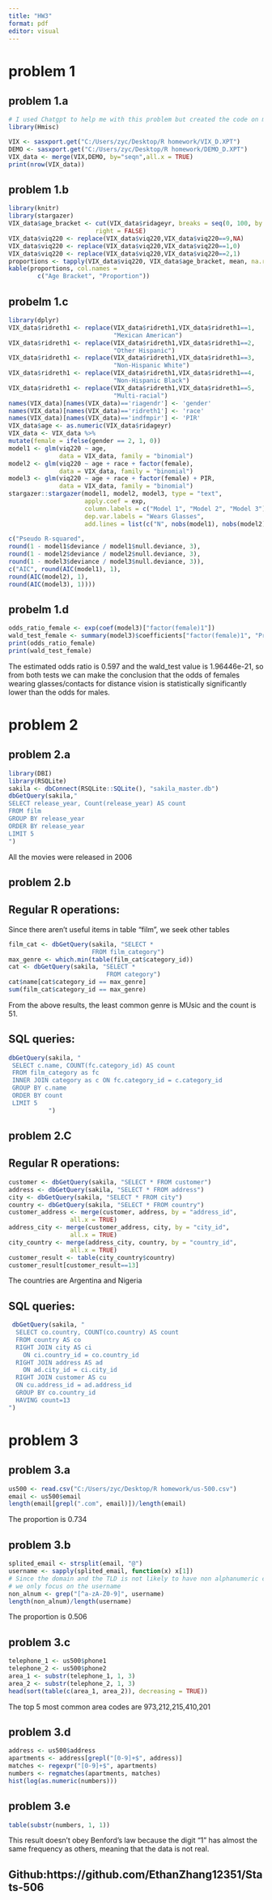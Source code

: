 ---
title: "HW3"
format: pdf
editor: visual
---

# problem 1

## problem 1.a
```{r}
# I used Chatgpt to help me with this problem but created the code on my own.
library(Hmisc)
```

```{r}
VIX <- sasxport.get("C:/Users/zyc/Desktop/R homework/VIX_D.XPT")
DEMO <- sasxport.get("C:/Users/zyc/Desktop/R homework/DEMO_D.XPT")
VIX_data <- merge(VIX,DEMO, by="seqn",all.x = TRUE)
print(nrow(VIX_data))
```

## problem 1.b

```{r}
library(knitr)
library(stargazer)
VIX_data$age_bracket <- cut(VIX_data$ridageyr, breaks = seq(0, 100, by = 10), 
                        right = FALSE)
VIX_data$viq220 <- replace(VIX_data$viq220,VIX_data$viq220==9,NA)
VIX_data$viq220 <- replace(VIX_data$viq220,VIX_data$viq220==1,0)
VIX_data$viq220 <- replace(VIX_data$viq220,VIX_data$viq220==2,1)
proportions <- tapply(VIX_data$viq220, VIX_data$age_bracket, mean, na.rm = TRUE)
kable(proportions, col.names = 
        c("Age Bracket", "Proportion"))
```

## probelm 1.c

```{r}
library(dplyr)
VIX_data$ridreth1 <- replace(VIX_data$ridreth1,VIX_data$ridreth1==1,
                             "Mexican American")
VIX_data$ridreth1 <- replace(VIX_data$ridreth1,VIX_data$ridreth1==2,
                             "Other Hispanic")
VIX_data$ridreth1 <- replace(VIX_data$ridreth1,VIX_data$ridreth1==3,
                             "Non-Hispanic White")
VIX_data$ridreth1 <- replace(VIX_data$ridreth1,VIX_data$ridreth1==4,
                             "Non-Hispanic Black")
VIX_data$ridreth1 <- replace(VIX_data$ridreth1,VIX_data$ridreth1==5,
                             "Multi-racial")
names(VIX_data)[names(VIX_data)=='riagendr'] <- 'gender'
names(VIX_data)[names(VIX_data)=='ridreth1'] <- 'race'
names(VIX_data)[names(VIX_data)=='indfmpir'] <- 'PIR'
VIX_data$age <- as.numeric(VIX_data$ridageyr)
VIX_data <- VIX_data %>%
mutate(female = ifelse(gender == 2, 1, 0))
model1 <- glm(viq220 ~ age, 
              data = VIX_data, family = "binomial")
model2 <- glm(viq220 ~ age + race + factor(female), 
              data = VIX_data, family = "binomial")
model3 <- glm(viq220 ~ age + race + factor(female) + PIR, 
              data = VIX_data, family = "binomial")
stargazer::stargazer(model1, model2, model3, type = "text",
                     apply.coef = exp, 
                     column.labels = c("Model 1", "Model 2", "Model 3"),
                     dep.var.labels = "Wears Glasses",
                     add.lines = list(c("N", nobs(model1), nobs(model2), nobs(model3)),
                
c("Pseudo R-squared",                                         
round(1 - model1$deviance / model1$null.deviance, 3),
round(1 - model2$deviance / model2$null.deviance, 3),
round(1 - model3$deviance / model3$null.deviance, 3)),
c("AIC", round(AIC(model1), 1),                                         
round(AIC(model2), 1), 
round(AIC(model3), 1))))

```

## probelm 1.d

```{r}
odds_ratio_female <- exp(coef(model3)["factor(female)1"])
wald_test_female <- summary(model3)$coefficients["factor(female)1", "Pr(>|z|)"]
print(odds_ratio_female)
print(wald_test_female)
```

The estimated odds ratio is 0.597 and the wald_test value is 1.96446e-21, so from both tests we can make the conclusion that the odds of females wearing glasses/contacts for distance vision is statistically significantly lower than the odds for males.

# problem 2

## problem 2.a

```{r}
library(DBI)
library(RSQLite)
sakila <- dbConnect(RSQLite::SQLite(), "sakila_master.db")
dbGetQuery(sakila,"
SELECT release_year, Count(release_year) AS count 
FROM film
GROUP BY release_year
ORDER BY release_year
LIMIT 5
")
```

All the movies were released in 2006 

## problem 2.b

## Regular R operations:
Since there aren't useful items in table "film", we seek other tables
```{r}
film_cat <- dbGetQuery(sakila, "SELECT * 
                       FROM film_category")
max_genre <- which.min(table(film_cat$category_id))
cat <- dbGetQuery(sakila, "SELECT * 
                           FROM category")
cat$name[cat$category_id == max_genre]
sum(film_cat$category_id == max_genre)
```
From the above results, the least common genre is MUsic and the count is 51.

## SQL queries:

```{r}
dbGetQuery(sakila, "
 SELECT c.name, COUNT(fc.category_id) AS count
 FROM film_category as fc
 INNER JOIN category as c ON fc.category_id = c.category_id
 GROUP BY c.name
 ORDER BY count
 LIMIT 5
           ")
```

## problem 2.C

## Regular R operations:

```{r}
customer <- dbGetQuery(sakila, "SELECT * FROM customer")
address <- dbGetQuery(sakila, "SELECT * FROM address")
city <- dbGetQuery(sakila, "SELECT * FROM city")
country <- dbGetQuery(sakila, "SELECT * FROM country")
customer_address <- merge(customer, address, by = "address_id",
                 all.x = TRUE)
address_city <- merge(customer_address, city, by = "city_id",
                 all.x = TRUE)
city_country <- merge(address_city, country, by = "country_id",
                 all.x = TRUE)
customer_result <- table(city_country$country)
customer_result[customer_result==13]
```

The countries are Argentina and Nigeria 

## SQL queries:

```{r}
 dbGetQuery(sakila, "
  SELECT co.country, COUNT(co.country) AS count
  FROM country AS co
  RIGHT JOIN city AS ci 
    ON ci.country_id = co.country_id
  RIGHT JOIN address AS ad 
    ON ad.city_id = ci.city_id
  RIGHT JOIN customer AS cu 
  ON cu.address_id = ad.address_id
  GROUP BY co.country_id
  HAVING count=13
")
```

# problem 3

## problem 3.a

```{r}
us500 <- read.csv("C:/Users/zyc/Desktop/R homework/us-500.csv")
email <- us500$email
length(email[grepl(".com", email)])/length(email)
```

The proportion is 0.734 

## problem 3.b

```{r}
splited_email <- strsplit(email, "@")
username <- sapply(splited_email, function(x) x[1])
# Since the domain and the TLD is not likely to have non alphanumeric character, 
# we only focus on the username
non_alnum <- grep("[^a-zA-Z0-9]", username)
length(non_alnum)/length(username)
```

The proportion is 0.506 

## problem 3.c

```{r}
telephone_1 <- us500$phone1
telephone_2 <- us500$phone2
area_1 <- substr(telephone_1, 1, 3)
area_2 <- substr(telephone_2, 1, 3)
head(sort(table(c(area_1, area_2)), decreasing = TRUE))
```

The top 5 most common area codes are 973,212,215,410,201 

## problem 3.d

```{r}
address <- us500$address
apartments <- address[grepl("[0-9]+$", address)]
matches <- regexpr("[0-9]+$", apartments)
numbers <- regmatches(apartments, matches)
hist(log(as.numeric(numbers)))
```

## problem 3.e

```{r}
table(substr(numbers, 1, 1))
```

This result doesn't obey Benford's law because the digit "1" has almost the same frequency as others, meaning that the data is not real.

## Github:https://github.com/EthanZhang12351/Stats-506
